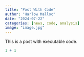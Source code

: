 ```yaml
---
title: "Post With Code"
author: "Harlow Malloc"
date: "2024-07-22"
categories: [news, code, analysis]
image: "image.jpg"
---
```


This is a post with executable code.

```r
1 + 1
```
